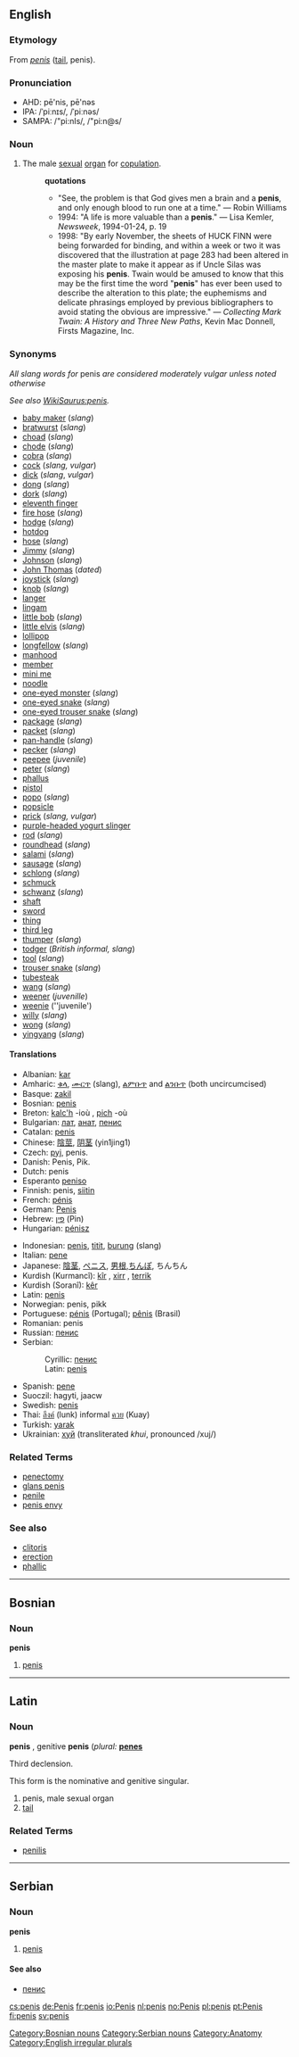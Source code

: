 {{wikipedia}}
==English==

===Etymology===
From {{L.}} ''[[penis#Latin|penis]]'' ([[tail]], penis).

===Pronunciation===
*AHD: pē'nis, pē'nəs
*IPA: /ˈpiːnɪs/, /ˈpiːnəs/
*SAMPA: /"pi:nIs/, /"pi:n@s/

===Noun===
{{en-noun2|'''penis'''|'''[[penises]] '''or''' [[penes]]'''}}

# The male [[sexual]] [[organ]] for [[copulation]].
#:'''quotations'''
#:*"See, the problem is that God gives men a brain and a '''penis''', and only enough blood to run one at a time." &mdash; Robin Williams
#:*1994: "A life is more valuable than a '''penis'''." &mdash; Lisa Kemler, ''Newsweek'', 1994-01-24, p. 19
#:*1998: "By early November, the sheets of HUCK FINN were being forwarded for binding, and within a week or two it was discovered that the illustration at page 283 had been altered in the master plate to make it appear as if Uncle Silas was exposing his '''penis'''. Twain would be amused to know that this may be the first time the word "'''penis'''" has ever been used to describe the alteration to this plate; the euphemisms and delicate phrasings employed by previous bibliographers to avoid stating the obvious are impressive." &mdash; ''Collecting Mark Twain: A History and Three New Paths'', Kevin Mac Donnell, Firsts Magazine, Inc.

===Synonyms===
''All slang words for'' penis ''are considered moderately vulgar unless noted otherwise''

''See also [[WikiSaurus:penis]].''
*[[baby maker]] (''slang'')
*[[bratwurst]] (''slang'')
*[[choad]] (''slang'')
*[[chode]]  (''slang'')
*[[cobra]] (''slang'')
*[[cock]] (''slang, vulgar'')
*[[dick]] (''slang'', ''vulgar'')
*[[dong]] (''slang'')
*[[dork]] (''slang'')
*[[eleventh finger]]
*[[fire hose]] (''slang'')
*[[hodge]] (''slang'')
*[[hotdog]]
*[[hose]] (''slang'')
*[[Jimmy]] (''slang'')
*[[Johnson]] (''slang'')
*[[John Thomas]] (''dated'') <!-- Or is it still used outside Lady Chatterley's Lover? Used in Black Adder, but I don't think that counts -->
*[[joystick]] (''slang'')
*[[knob]] (''slang'')
*[[langer]]
*[[lingam]]
*[[little bob]] (''slang'')
*[[little elvis]] (''slang'')
*[[lollipop]]
*[[longfellow]] (''slang'')
*[[manhood]]
*[[member]]
*[[mini me]]
*[[noodle]]
*[[one-eyed monster]] (''slang'')
*[[one-eyed snake]] (''slang'')
*[[one-eyed trouser snake]] (''slang'')
*[[package]] (''slang'')
*[[packet]] (''slang'')
*[[pan-handle]] (''slang'')
*[[pecker]] (''slang'')
*[[peepee]] (''juvenile'')
*[[peter]] (''slang'')
*[[phallus]]
*[[pistol]]
*[[popo]] (''slang'')
*[[popsicle]]
*[[prick]] (''slang, vulgar'')
*[[purple-headed yogurt slinger]]
*[[rod]] (''slang'')
*[[roundhead]] (''slang'')
*[[salami]] (''slang'')
*[[sausage]] (''slang'')
*[[schlong]] (''slang'')
*[[schmuck]]
*[[schwanz]] (''slang'')
*[[shaft]]
*[[sword]]
*[[thing]]
*[[third leg]]
*[[thumper]] (''slang'')
*[[todger]] (''British informal, slang'')
*[[tool]] (''slang'')
*[[trouser snake]] (''slang'')
*[[tubesteak]]
*[[wang]] (''slang'')
*[[weener]] (''juvenille'')
*[[weenie]] (''juvenile')
*[[willy]] (''slang'')
*[[wong]] (''slang'')
*[[yingyang]] (''slang'')

====Translations====
{{top}}
*Albanian: [[kar]] {{m}}
*Amharic: [[ቁላ]], [[ሙርጥ]] (slang), [[ልምቡጥ]] and [[ልንቡጥ]] (both uncircumcised)
*Basque: [[zakil]]
*Bosnian: [[penis#Bosnian|penis]] {{m}}
*Breton: [[kalc'h]] {{m}} -ioù {{p}}, [[pich]] {{m}} -où {{p}}
*Bulgarian: [[лат]], [[анат]], [[пенис]]
*Catalan: [[penis#Catalan|penis]] {{m}}
*Chinese: [[陰莖]], [[阴茎]] (yin1jing1)
*Czech: [[pyj]], penis.
*Danish: Penis, Pik.
*Dutch: penis {{m}}
*Esperanto [[peniso]]
*Finnish: penis, [[siitin]]
*French: [[pénis]] {{m}}
*German: [[Penis#German|Penis]] {{m}}
*Hebrew: [[פין]] (Pin)
*Hungarian: [[pénisz]]
{{mid}}
*Indonesian: [[penis#Indonesian|penis]], [[titit]], [[burung]] (slang)
*Italian: [[pene]] {{m}}
*Japanese: [[陰茎]], [[ペニス]], [[男根]],[[ちんぽ]], ちんちん
*Kurdish (Kurmancî): [[kîr]] {{m}}, [[xirr]] {{m}}, [[terrik]] {{m}}
*Kurdish (Soranî): [[kêr]]
*Latin: [[penis#Latin|penis]] {{m}}
*Norwegian: penis, pikk
*Portuguese: [[pénis]] {{m}} (Portugal); [[pênis]] {{m}} (Brasil)
*Romanian: penis {{m}}
*Russian: [[пенис]]
*Serbian:
*:Cyrillic: [[пенис#Serbian|пенис]] {{m}}
*:Latin: [[penis#Serbian|penis]] {{m}}
*Spanish: [[pene]] {{m}}
*Suoczil: hagyti, jaacw
*Swedish: [[penis#Swedish|penis]] {{m}}
*Thai: [[ลึงค์]] (lunk) informal [[ควย]] (Kuay)
*Turkish: [[yarak]]
*Ukrainian: [[хуй]] (transliterated ''khui'', pronounced /xuj/) {{m}}
{{bottom}}

===Related Terms===
*[[penectomy]]
*[[glans penis]]
*[[penile]]
*[[penis envy]]

===See also===
*[[clitoris]]
*[[erection]]
*[[phallic]]

----

==Bosnian==
===Noun===
'''penis''' {{m}} {{s}}
#[[penis#English|penis]]
[[Category:Bosnian nouns]]

----

==Latin==
===Noun===
'''penis''' {{m}}, genitive '''penis'''  (''plural:'' '''[[penes]]'''

Third declension.


This form is the nominative and genitive singular.

# penis, male sexual organ
# [[tail]]

===Related Terms===
*[[penilis]]

----

==Serbian==
===Noun===
'''penis''' {{m}} {{s}}
#[[penis#English|penis]]
====See also====
*[[пенис#Serbian|пенис]]
[[Category:Serbian nouns]]

[[Category:Anatomy]]
[[Category:English irregular plurals]]

[[cs:penis]]
[[de:Penis]]
[[fr:penis]]
[[io:Penis]]
[[nl:penis]]
[[no:Penis]]
[[pl:penis]]
[[pt:Penis]]
[[fi:penis]]
[[sv:penis]]
